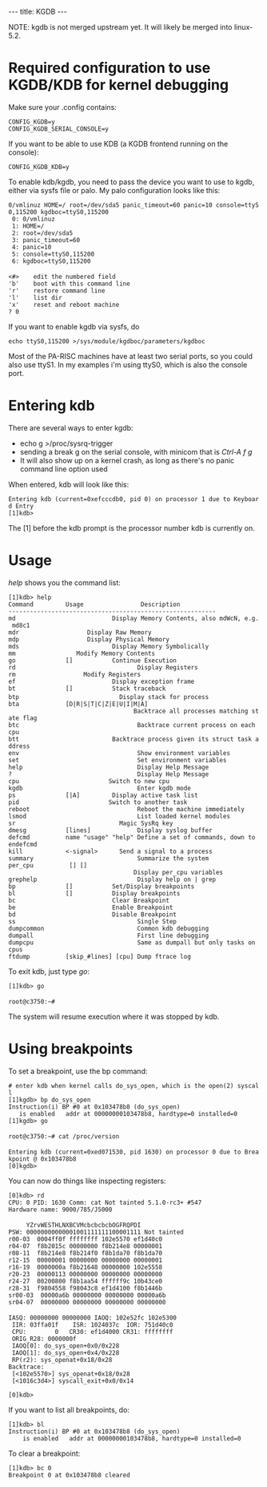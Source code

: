 ---
title: KGDB
---

NOTE: kgdb is not merged upstream yet. It will likely be merged into linux-5.2.

= Required configuration to use KGDB/KDB for kernel debugging =
Make sure your .config contains:

 CONFIG_KGDB=y
 CONFIG_KGDB_SERIAL_CONSOLE=y

If you want to be able to use KDB (a KGDB frontend running on the console):

 CONFIG_KGDB_KDB=y

To enable kdb/kgdb, you need to pass the device you want to use to kgdb, either via sysfs file or palo. My palo configuration looks like this:

 0/vmlinuz HOME=/ root=/dev/sda5 panic_timeout=60 panic=10 console=ttyS0,115200 kgdboc=ttyS0,115200
  0: 0/vmlinuz
  1: HOME=/
  2: root=/dev/sda5
  3: panic_timeout=60
  4: panic=10
  5: console=ttyS0,115200
  6: kgdboc=ttyS0,115200
 
 <#>    edit the numbered field
 'b'    boot with this command line
 'r'    restore command line
 'l'    list dir
 'x'    reset and reboot machine
 ? 0

If you want to enable kgdb via sysfs, do

 echo ttyS0,115200 >/sys/module/kgdboc/parameters/kgdboc

Most of the PA-RISC machines have at least two serial ports, so you could also use ttyS1. In my examples i'm using ttyS0, which is also the console port.

= Entering kdb =
There are several ways to enter kgdb:

* echo g >/proc/sysrq-trigger
* sending a break g on the serial console, with minicom that is ''Ctrl-A f g''
* It will also show up on a kernel crash, as long as there's no panic command line option used

When entered, kdb will look like this:

 Entering kdb (current=0xefcccdb0, pid 0) on processor 1 due to Keyboard Entry
 [1]kdb> 

The [1] before the kdb prompt is the processor number kdb is currently on.

= Usage =
''help'' shows you the command list:

 [1]kdb> help
 Command         Usage                Description
 ----------------------------------------------------------
 md              <vaddr>             Display Memory Contents, also mdWcN, e.g. md8c1
 mdr             <vaddr> <bytes>     Display Raw Memory
 mdp             <paddr> <bytes>     Display Physical Memory
 mds             <vaddr>             Display Memory Symbolically
 mm              <vaddr> <contents>  Modify Memory Contents
 go              [<vaddr>]           Continue Execution
 rd                                  Display Registers
 rm              <reg> <contents>    Modify Registers
 ef              <vaddr>             Display exception frame
 bt              [<vaddr>]           Stack traceback
 btp             <pid>               Display stack for process <pid>
 bta             [D|R|S|T|C|Z|E|U|I|M|A]
                                    Backtrace all processes matching state flag
 btc                                 Backtrace current process on each cpu
 btt             <vaddr>             Backtrace process given its struct task address
 env                                 Show environment variables
 set                                 Set environment variables
 help                                Display Help Message
 ?                                   Display Help Message
 cpu             <cpunum>            Switch to new cpu
 kgdb                                Enter kgdb mode
 ps              [<flags>|A]         Display active task list
 pid             <pidnum>            Switch to another task
 reboot                              Reboot the machine immediately
 lsmod                               List loaded kernel modules
 sr              <key>               Magic SysRq key
 dmesg           [lines]             Display syslog buffer
 defcmd          name "usage" "help" Define a set of commands, down to endefcmd
 kill            <-signal> <pid>     Send a signal to a process
 summary                             Summarize the system
 per_cpu         <sym> [<bytes>] [<cpu>]
                                    Display per_cpu variables
 grephelp                            Display help on | grep
 bp              [<vaddr>]           Set/Display breakpoints
 bl              [<vaddr>]           Display breakpoints
 bc              <bpnum>             Clear Breakpoint
 be              <bpnum>             Enable Breakpoint
 bd              <bpnum>             Disable Breakpoint
 ss                                  Single Step
 dumpcommon                          Common kdb debugging
 dumpall                             First line debugging 
 dumpcpu                             Same as dumpall but only tasks on cpus
 ftdump          [skip_#lines] [cpu] Dump ftrace log

To exit kdb, just type ''go'':

 [1]kdb> go
 
 root@c3750:~#

The system will resume execution where it was stopped by kdb.

= Using breakpoints =

To set a breakpoint, use the bp command:

 # enter kdb when kernel calls do_sys_open, which is the open(2) syscall
 [1]kgdb> bp do_sys_open 
 Instruction(i) BP #0 at 0x103478b8 (do_sys_open)
    is enabled   addr at 00000000103478b8, hardtype=0 installed=0
 [1]kgdb> go
 
 root@c3750:~# cat /proc/version
 
 Entering kdb (current=0xed071530, pid 1630) on processor 0 due to Breakpoint @ 0x103478b8
 [0]kgdb>

You can now do things like inspecting registers:

 [0]kdb> rd
 CPU: 0 PID: 1630 Comm: cat Not tainted 5.1.0-rc3+ #547
 Hardware name: 9000/785/J5000
 
      YZrvWESTHLNXBCVMcbcbcbcbOGFRQPDI
 PSW: 00000000000001001111111100001111 Not tainted
 r00-03  0004ff0f ffffffff 102e5570 ef1d40c0
 r04-07  f8b2015c 00000000 f8b214e8 00000001
 r08-11  f8b214e8 f8b214f0 f8b1da70 f8b1da70
 r12-15  00000001 00000000 00000000 00000001
 r16-19  0000000a f8b21648 00000000 102e5558
 r20-23  00000113 00000000 00000000 00000000
 r24-27  00200800 f8b1aa54 ffffff9c 10b43ce0
 r28-31  f9804558 f98043c8 ef1d4100 f8b1446b
 sr00-03  00000a6b 00000000 00000000 00000a6b
 sr04-07  00000000 00000000 00000000 00000000
 
 IASQ: 00000000 00000000 IAOQ: 102e52fc 102e5300
  IIR: 03ffa01f    ISR: 1024037c  IOR: 751d40c0
  CPU:        0   CR30: ef1d4000 CR31: ffffffff
  ORIG_R28: 0000000f
  IAOQ[0]: do_sys_open+0x0/0x228
  IAOQ[1]: do_sys_open+0x4/0x228
  RP(r2): sys_openat+0x18/0x28
 Backtrace:
  [<102e5570>] sys_openat+0x18/0x28
  [<1016c3d4>] syscall_exit+0x0/0x14


 [0]kdb>  

If you want to list all breakpoints, do:

 [1]kdb> bl
 Instruction(i) BP #0 at 0x103478b8 (do_sys_open)
     is enabled   addr at 00000000103478b8, hardtype=0 installed=0

To clear a breakpoint:

 [1]kdb> bc 0
 Breakpoint 0 at 0x103478b8 cleared
